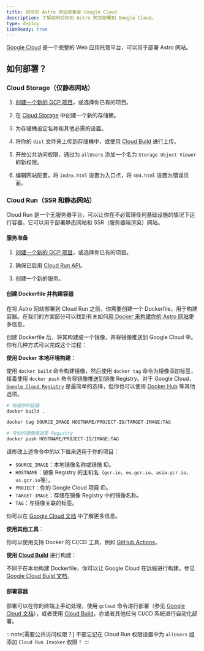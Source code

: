 ```yaml
---
title: 将你的 Astro 网站部署至 Google Cloud
description: 了解如何将你的 Astro 网页部署到 Google Cloud。
type: deploy
i18nReady: true
---
```


[Google Cloud](https://cloud.google.com/) 是一个完整的 Web 应用托管平台，可以用于部署 Astro 网站。

## 如何部署？

### Cloud Storage（仅静态网站）

1. [创建一个新的 GCP 项目](https://console.cloud.google.com/projectcreate)，或选择你已有的项目。

2. 在 [Cloud Storage](https://cloud.google.com/storage) 中创建一个新的存储桶。

3. 为存储桶设定名称和其他必需的设置。

4. 将你的 `dist` 文件夹上传到存储桶中，或使用 [Cloud Build](https://cloud.google.com/build) 进行上传。

5. 开放公共访问权限，通过为 `allUsers` 添加一个名为 `Storage Object Viewer` 的新权限。

6. 编辑网站配置，将 `index.html` 设置为入口点，将 `404.html` 设置为错误页面。

### Cloud Run（SSR 和静态网站）

Cloud Run 是一个无服务器平台，可以让你在不必管理任何基础设施的情况下运行容器。它可以用于部署静态网站和 SSR（服务器端渲染）网站。

#### 服务准备

1. [创建一个新的 GCP 项目](https://console.cloud.google.com/projectcreate)，或选择你已有的项目。

2. 确保已启用 [Cloud Run API](https://console.cloud.google.com/apis/library/run.googleapis.com)。

3. 创建一个新的服务。


#### 创建 Dockerfile 并构建容器

在将 Astro 网站部署到 Cloud Run 之前，你需要创建一个 Dockerfile，用于构建容器。在我们的方案部分可以找到有关如何[用 Docker 来构建你的 Astro 网站](/zh-cn/recipes/docker/#创建一个-Dockerfile)更多信息。

创建 Dockerfile 后，将其构建成一个镜像，并将镜像推送到 Google Cloud 中。你有几种方式可以完成这个过程：

**使用 Docker 本地环境构建**：
 
使用 `docker build` 命令构建镜像，然后使用 `docker tag` 命令为镜像添加标签，接着使用 `docker push` 命令将镜像推送到镜像 Registry。对于 Google Cloud，[`Google Cloud Registry`](https://cloud.google.com/container-registry/docs/pushing-and-pulling#add-registry) 是最简单的选择，但你也可以使用 [Docker Hub](https://hub.docker.com/) 等其他选项。

```bash
# 构建你的容器
docker build .

docker tag SOURCE_IMAGE HOSTNAME/PROJECT-ID/TARGET-IMAGE:TAG

# 将你的镜像推送至 Registry
docker push HOSTNAME/PROJECT-ID/IMAGE:TAG
```

请修改上述命令中的以下值来适用于你的项目：

-  `SOURCE_IMAGE`：本地镜像名称或镜像 ID。
-  `HOSTNAME`：镜像 Registry 的主机名（`gcr.io`、`eu.gcr.io`、`asia.gcr.io`、`us.gcr.io`等）。
-  `PROJECT`：你的 Google Cloud 项目 ID。
-  `TARGET-IMAGE`：存储在镜像 Registry 中的镜像名称。
-  `TAG`：与镜像关联的标签。

你可以在 [Google Cloud 文档](https://cloud.google.com/container-registry/docs/pushing-and-pulling) 中了解更多信息。

**使用其他工具**：

你可以使用支持 Docker 的 CI/CD 工具，例如 [GitHub Actions](https://github.com/marketplace/actions/push-to-gcr-github-action)。

**使用 [Cloud Build](https://cloud.google.com/build)** 进行构建：

不同于在本地构建 Dockerfile，你可以让 Google Cloud 在远程进行构建。参见 [Google Cloud Build 文档](https://cloud.google.com/build/docs/building/build-containers)。

#### 部署容器

部署可以在你的终端上手动处理，使用 `gcloud` 命令进行部署（参见 [Google Cloud 文档](https://cloud.google.com/run/docs/deploying#service)），或者使用 [Cloud Build](https://cloud.google.com/build)，亦或者其他任何 CI/CD 系统进行自动化部署。

:::note[需要公共访问权限？]
不要忘记在 Cloud Run 权限设置中为 `allUsers` 组添加 `Cloud Run Invoker` 权限！
:::